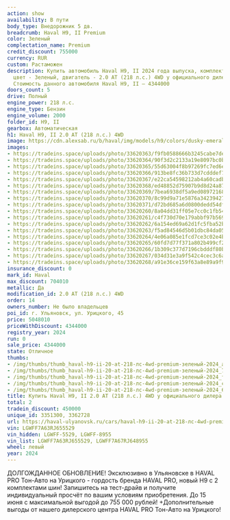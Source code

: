 ```yaml
---
action: show
availability: В пути
body_type: Внедорожник 5 дв.
breadcrumb: Haval H9, II Premium
color: Зеленый
complectation_name: Premium
credit_discount: 755000
currency: RUR
custom: Растаможен
description: Купить автомобиль Haval H9, II 2024 года выпуска, комплектация Premium,
  цвет - Зеленый, двигатель - 2.0 AT (218 л.с.) 4WD у официального дилера в г. Ульяновск.
  Стоимость данного автомобиля Haval H9, II – 4344000
doors_count: 5
drive: Полный
engine_power: 218 л.с.
engine_type: Бензин
engine_volume: 2000
folder_id: H9, II
gearbox: Автоматическая
h1: Haval H9, II 2.0 AT (218 л.с.) 4WD
image: https://cdn.alexsab.ru/b/haval/img/models/h9/colors/dusky-emerald.webp
images:
- https://tradeins.space/uploads/photo/33620363/f9fb0588666b3245cabe7dea2dba1baf.JPG
- https://tradeins.space/uploads/photo/33620364/90f3d2c2133a19e8097bc0b7db572758.jpg
- https://tradeins.space/uploads/photo/33620365/55d63004f8b97269fc7ed6e5bf6f53d8.jpg
- https://tradeins.space/uploads/photo/33620366/913be8fc36b733d7cdddef7c223ceaeb.JPG
- https://tradeins.space/uploads/photo/33620367/e22ca54598212ab4a60cadb416b61ed1.JPG
- https://tradeins.space/uploads/photo/33620368/ed48852d75907b9d8d24a8709d0598ff.jpg
- https://tradeins.space/uploads/photo/33620369/7bea6938df5a9ed089721682a5506dc1.jpg
- https://tradeins.space/uploads/photo/33620370/8c99d9a71e5876a3423942751754dcf2.jpg
- https://tradeins.space/uploads/photo/33620371/d72bd685a6d0800dedd54dfde1cd93ec.jpg
- https://tradeins.space/uploads/photo/33620260/8a04dd31ff05e7cc0c1fb54ef4e9193b.JPG
- https://tradeins.space/uploads/photo/33620261/c4f730d70e179abbf97b569364207950.JPG
- https://tradeins.space/uploads/photo/33620262/6a154ed69a62d1fc5fba52ba70b793b9.jpg
- https://tradeins.space/uploads/photo/33620263/f5ad84546d5b01dbc84da053722561bd.jpg
- https://tradeins.space/uploads/photo/33620264/4e06a085e1fcd7ce3c02e4b67897e6b8.jpg
- https://tradeins.space/uploads/photo/33620265/60fd7d77f371a802b499cf27e1192159.jpg
- https://tradeins.space/uploads/photo/33620266/1b309c377d7196cbdddf80b53dbb88bf.jpg
- https://tradeins.space/uploads/photo/33620267/034d31e3a9f542c4cec3c6af3f5a199a.JPG
- https://tradeins.space/uploads/photo/33620268/a91e36ce159f63a8e89a9f98a8a438e8.JPG
insurance_discount: 0
mark_id: Haval
max_discount: 704010
metallic: Да
modification_id: 2.0 AT (218 л.с.) 4WD
order: 14
owners_number: Не было владельцев
poi_id: г. Ульяновск, ул. Урицкого, 45
price: 5048010
priceWithDiscount: 4344000
registry_year: 2024
run: 0
sale_price: 4344000
state: Отличное
thumbs:
- /img/thumbs/thumb_haval-h9-ii-20-at-218-лс-4wd-premium-зеленый-2024_a1baf_0.webp
- /img/thumbs/thumb_haval-h9-ii-20-at-218-лс-4wd-premium-зеленый-2024_72758_1.webp
- /img/thumbs/thumb_haval-h9-ii-20-at-218-лс-4wd-premium-зеленый-2024_f53d8_2.webp
- /img/thumbs/thumb_haval-h9-ii-20-at-218-лс-4wd-premium-зеленый-2024_ceaeb_3.webp
- /img/thumbs/thumb_haval-h9-ii-20-at-218-лс-4wd-premium-зеленый-2024_61ed1_4.webp
title: Купить Haval H9, II 2.0 AT (218 л.с.) 4WD у официального дилера в Ульяновске
total: 2
tradein_discount: 450000
unique_id: 3351300, 3362728
url: https://haval-ulyanovsk.ru/cars/haval-h9-ii-20-at-218-лс-4wd-premium-зеленый-2024/
vin: LGWFF7A63RJ655529
vin_hidden: LGWFF-5529, LGWFF-8955
vin_list: LGWFF7A63RJ655529, LGWFF7A67RJ648955
wheel: левый
year: 2024
---
```

ДОЛГОЖДАННОЕ ОБНОВЛЕНИЕ! Эксклюзивно в Ульяновске в HAVAL PRO Тон-Авто на Урицкого - гордость бренда HAVAL PRO, новый H9 с 2 комплектами шин! Запишитесь на тест-драйв и получите индивидуальный просчёт по вашим условиям приобретения. До 15 июня с максимальной выгодой до 755 000 рублей! +Дополнительные выгоды от нашего дилерского центра HAVAL PRO Тон-Авто на Урицкого!
